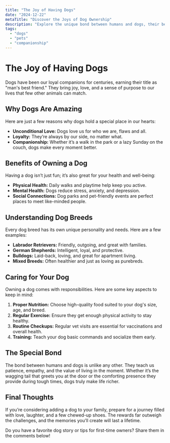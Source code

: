 ```yaml
---
title: "The Joy of Having Dogs"
date: "2024-12-22"
metaTitle: "Discover the Joys of Dog Ownership"
description: "Explore the unique bond between humans and dogs, their benefits, and how they enrich our lives."
tags:
  - "dogs"
  - "pets"
  - "companionship"
---
```


# The Joy of Having Dogs

Dogs have been our loyal companions for centuries, earning their title as "man's best friend." They bring joy, love, and a sense of purpose to our lives that few other animals can match.

## Why Dogs Are Amazing

Here are just a few reasons why dogs hold a special place in our hearts:

- **Unconditional Love:** Dogs love us for who we are, flaws and all.
- **Loyalty:** They’re always by our side, no matter what.
- **Companionship:** Whether it’s a walk in the park or a lazy Sunday on the couch, dogs make every moment better.

## Benefits of Owning a Dog

Having a dog isn’t just fun; it’s also great for your health and well-being:

- **Physical Health:** Daily walks and playtime help keep you active.
- **Mental Health:** Dogs reduce stress, anxiety, and depression.
- **Social Connections:** Dog parks and pet-friendly events are perfect places to meet like-minded people.

## Understanding Dog Breeds

Every dog breed has its own unique personality and needs. Here are a few examples:

- **Labrador Retrievers:** Friendly, outgoing, and great with families.
- **German Shepherds:** Intelligent, loyal, and protective.
- **Bulldogs:** Laid-back, loving, and great for apartment living.
- **Mixed Breeds:** Often healthier and just as loving as purebreds.

## Caring for Your Dog

Owning a dog comes with responsibilities. Here are some key aspects to keep in mind:

1. **Proper Nutrition:** Choose high-quality food suited to your dog's size, age, and breed.
2. **Regular Exercise:** Ensure they get enough physical activity to stay healthy.
3. **Routine Checkups:** Regular vet visits are essential for vaccinations and overall health.
4. **Training:** Teach your dog basic commands and socialize them early.

## The Special Bond

The bond between humans and dogs is unlike any other. They teach us patience, empathy, and the value of living in the moment. Whether it’s the wagging tail that greets you at the door or the comforting presence they provide during tough times, dogs truly make life richer.

## Final Thoughts

If you’re considering adding a dog to your family, prepare for a journey filled with love, laughter, and a few chewed-up shoes. The rewards far outweigh the challenges, and the memories you’ll create will last a lifetime.

Do you have a favorite dog story or tips for first-time owners? Share them in the comments below!

